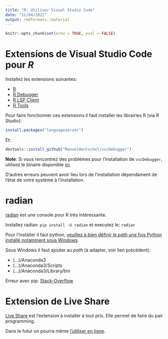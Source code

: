```yaml
---
title: "R: Utiliser Visual Studio Code"
date: "11/04/2021"
output: rmdformats::material
---
```


```r
knitr::opts_chunk$set(echo = TRUE, eval = FALSE)
```

# Extensions de Visual Studio Code pour *R*

Installez les extensions suivantes:

*  [R](https://marketplace.visualstudio.com/items?itemName=Ikuyadeu.r)  
*  [R Debugger](https://marketplace.visualstudio.com/items?itemName=RDebugger.r-debugger)  
*  [R LSP Client](https://marketplace.visualstudio.com/items?itemName=REditorSupport.r-lsp)  
*  [R Tools](https://marketplace.visualstudio.com/items?itemName=Mikhail-Arkhipov.r)  

Pour faire fonctionner ces extensions il faut installer les librairies R (via R Studio):
```r
install.packages("languageserver")
```
Et: 
```r
devtools::install_github("ManuelHentschel/vscDebugger")
```

**Note**: Si vous rencontrez des problèmes pour l'installation de `vscDebugger `, utilisez le binaire disponible [ici](https://github.com/ManuelHentschel/vscDebugger/releases). 

D'autres erreurs peuvent avoir lieu lors de l'installation dépendament de l'état de votre système à l'installation.

# radian

[radian](https://github.com/randy3k/radian) est une console pour R très intéressante.

Installez radian: `pip install -U radian` et executez le: `radian`

Pour l'installer il faut python, [veuillez à bien définir le *path* une fois Python installé notamment sous Windows](https://www.datacamp.com/community/tutorials/installing-anaconda-windows).

Sous Windows il faut ajouter au *path* (à adapter, voir lien précédent):

*  (...)/Anaconda3
*  (...)/Anaconda3/Scripts
*  (...)/Anaconda3/Library/bin 

Erreur avec pip: [Stack-Overflow](https://stackoverflow.com/a/54897379/6579059)

# Extension de Live Share

[Live Share](https://marketplace.visualstudio.com/items?itemName=MS-vsliveshare.vsliveshare-pack) est l'extension à installer à tout prix. Elle permet de faire du pair programming.

Dans le futur on pourra même [l'utiliser en ligne](https://docs.microsoft.com/en-us/visualstudio/liveshare/quickstart/browser-join).
